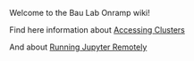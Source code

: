 Welcome to the Bau Lab Onramp wiki!

Find here information about [[Accessing Clusters]]

And about [[Running Jupyter Remotely]]
